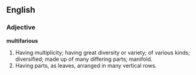 ==English==

===Adjective===

'''multifarious'''

#Having multiplicity; having great diversity or variety; of various kinds; diversified; made up of many differing parts; manifold.
#Having parts, as leaves, arranged in many vertical rows.